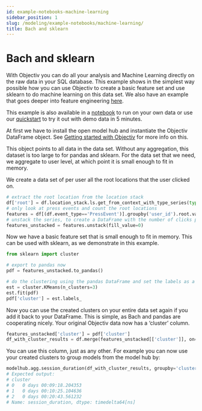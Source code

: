 ```yaml
---
id: example-notebooks-machine-learning
sidebar_position: 1
slug: /modeling/example-notebooks/machine-learning/
title: Bach and sklearn
---
```


# Bach and sklearn

With Objectiv you can do all your analysis and Machine Learning directly on the raw data in your SQL database.
This example shows in the simplest way possible how you can use Objectiv to create a basic feature set and use
sklearn to do machine learning on this data set. We also have an example that goes deeper into
feature engineering [here](/modeling/example-notebooks/feature-engineering.mdx#example-feature-engineering).

This example is also available in a [notebook](https://github.com/objectiv/objectiv-analytics/blob/main/notebooks/sklearn-example.ipynb)
to run on your own data or use our
[quickstart](https://objectiv.io/docs/home/quickstart-guide/) to try it out with demo data in 5 minutes.

At first we have to install the open model hub and instantiate the Objectiv DataFrame object. See
[Getting started with Objectiv](/modeling/example-notebooks/index.mdx#getting-started-with-objectiv) for more info on this.

This object points to all data in the data set. Without any aggregation, this dataset is too large to
for pandas and sklearn. For the data set that we need, we aggregate to user level, at which point it is
small enough to fit in memory.

We create a data set of per user all the root locations that the user clicked on.

```python
# extract the root location from the location stack
df['root'] = df.location_stack.ls.get_from_context_with_type_series(type='RootLocationContext', key='id')
# only look at press events and count the root locations
features = df[(df.event_type=='PressEvent')].groupby('user_id').root.value_counts()
# unstack the series, to create a DataFrame with the number of clicks per root location as columns
features_unstacked = features.unstack(fill_value=0)
```

Now we have a basic feature set that is small enough to fit in memory. This can be used with sklearn, as we
demonstrate in this example.

```python
from sklearn import cluster

# export to pandas now
pdf = features_unstacked.to_pandas()

# do the clustering using the pandas DataFrame and set the labels as a column to that DataFrame
est = cluster.KMeans(n_clusters=3)
est.fit(pdf)
pdf['cluster'] = est.labels_
```

Now you can use the created clusters on your entire data set again if you add it back to your DataFrame.
This is simple, as Bach and pandas are cooperating nicely. Your original Objectiv data now has a ‘cluster’
column.

```python
features_unstacked['cluster'] = pdf['cluster']
df_with_cluster_results = df.merge(features_unstacked[['cluster']], on='user_id')
```

You can use this column, just as any other. For example you can now use your created clusters to group models
from the model hub by:

```python
modelhub.agg.session_duration(df_with_cluster_results, groupby='cluster').head()
# Expected output:
# cluster
# 0   0 days 00:09:18.204353
# 1   0 days 00:10:25.104636
# 2   0 days 00:20:43.561232
# Name: session_duration, dtype: timedelta64[ns]
```
